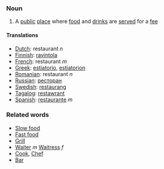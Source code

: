 === Noun ===

#A [[public]] [[place]] where [[food]] and [[drinks]] are [[serve]]d for a [[fee]]

==== Translations ====
*[[Dutch]]: restaurant ''n''
*[[Finnish]]: [[ravintola]]
*[[French]]: restaurant ''m''
*[[Greek]]: [[estiatorio]], [[estiatorion]]
*[[Romanian]]: restaurant ''n''
*[[Russian]]: [[ресторан]]
*[[Swedish]]: [[restaurang]]
*[[Tagalog]]: [[restawrant]]
*[[Spanish]]: [[restaurante]] ''m''

===Related words===
*[[Slow food]]
*[[Fast food]]
*[[Grill]]
*[[Waiter]] ''m'' [[Waitress]] ''f''
*[[Cook]], [[Chef]]
*[[Bar]]